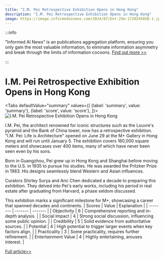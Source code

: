 ```yaml
---
title: "I.M. Pei Retrospective Exhibition Opens in Hong Kong"
description: "I.M. Pei Retrospective Exhibition Opens in Hong Kong"
image: https://image.informedainews.com/2024/07/Ent-25m-1720245058-1.jpg
---
```



:::info

"Informed AI News" is an publications aggregation platform, ensuring you only gain the most valuable information, to eliminate information asymmetry and break through the limits of information cocoons.  [Find out more >>](/)

:::

# I.M. Pei Retrospective Exhibition Opens in Hong Kong


<Tabs
	defaultValue="summary"
	values={[
	{label: 'summary', value: 'summary'},
	{label: 'score', value: 'score'},
]}>
<TabItem value="summary">
<img
  src="https://image.informedainews.com/2024/07/Ent-25m-1720245058-1.jpg"
  alt="I.M. Pei Retrospective Exhibition Opens in Hong Kong"
/>



I.M. Pei, the architect renowned for iconic structures such as the Louvre's pyramid and the Bank of China tower, now has a retrospective exhibition. "I.M. Pei: Life is Architecture" opened on June 29 at the M+ Gallery in Hong Kong and will run until January 5. The exhibition covers 160,000 square meters and showcases over 400 items, many of which have never been seen even by his sons.

Born in Guangzhou, Pei grew up in Hong Kong and Shanghai before moving to the U.S. in 1935 to pursue his studies. He was awarded the Pritzker Prize in 1983. His designs seamlessly blend Western and Asian influences.

Curators Shirley Surya and Aric Chen dedicated a decade to preparing this exhibition. They delved into Pei's early works, including his period in real estate after graduating from Harvard, a phase seldom discussed.

This exhibition marks a significant milestone for M+, showcasing a career that spanned decades and continents.
</TabItem>
<TabItem value="score">
	| Scores     | Value   | Explanation |
	| -------- | ------- | ------- |
	| Objectivity  | 6    | Comprehensive reporting and in-depth analysis.    |
	| Social Impact | 4     | Strong social discussion, influencing some public opinion.    |
	| Credibility    | 5    | Solid evidence from authoritative sources.    |
	| Potential    | 4    | High potential to trigger larger events when key factors align.    |
	| Practicality    | 3    | Some practicality, requires further refinement.    |
	| Entertainment Value    | 4    | Highly entertaining, arouses interest.    |
</TabItem>
</Tabs>

[Full article>>](https://asia.nikkei.com/Life-Arts/Arts/Superstar-architect-I.M.-Pei-gets-first-retrospective)
